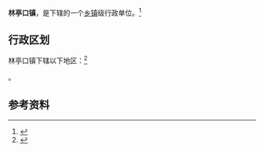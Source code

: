 {{中国乡级行政区|12/01/15/105/000}}

'''林亭口镇'''，是{{PRC admin/fullname|12/01/15/105/000|3}}下辖的一个[[乡镇|乡镇]]级行政单位。<ref>{{PRC admin/ref sgc|{{PRC admin/parent|12/01/15/105/000}}}}</ref>

== 行政区划 ==

林亭口镇下辖以下地区：<ref>{{PRC admin/ref sgc|12/01/15/105/000}}</ref>

{{PRC admin/children|12/01/15/105/000}}。

== 参考资料 ==

{{reflist}}

{{行政区划小作品}}
{{PRC admin/navcat|12/01/15/105/000}}